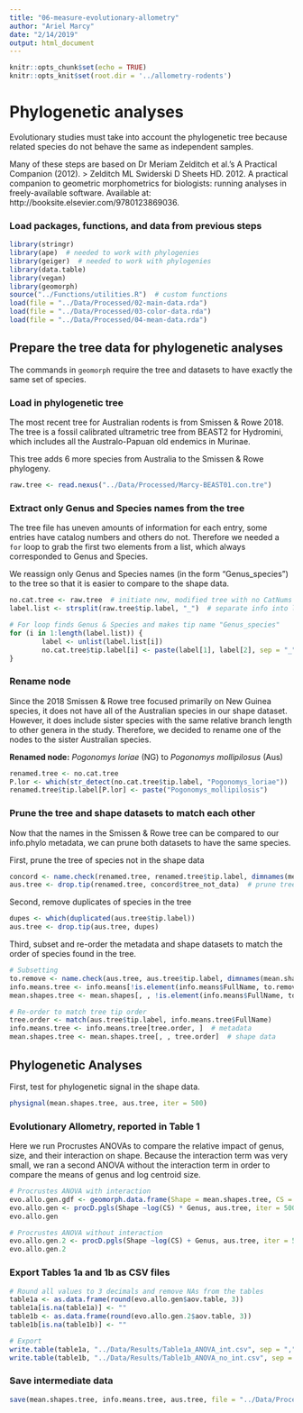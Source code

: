 ```yaml
---
title: "06-measure-evolutionary-allometry"
author: "Ariel Marcy"
date: "2/14/2019"
output: html_document
---
```


```r
knitr::opts_chunk$set(echo = TRUE)
knitr::opts_knit$set(root.dir = '../allometry-rodents')
```

# Phylogenetic analyses
Evolutionary studies must take into account the phylogenetic tree because related species do not behave the same as independent samples. 

Many of these steps are based on Dr Meriam Zelditch et al.'s A Practical Companion (2012). 
> Zelditch ML Swiderski D Sheets HD. 2012. A practical companion to geometric morphometrics for biologists: running analyses in freely-available software. Available at: http://booksite.elsevier.com/9780123869036.

### Load packages, functions, and data from previous steps
```r
library(stringr)
library(ape)  # needed to work with phylogenies
library(geiger)  # needed to work with phylogenies
library(data.table)
library(vegan)
library(geomorph)
source("../Functions/utilities.R")  # custom functions
load(file = "../Data/Processed/02-main-data.rda")
load(file = "../Data/Processed/03-color-data.rda")
load(file = "../Data/Processed/04-mean-data.rda")
```

## Prepare the tree data for phylogenetic analyses
The commands in `geomorph` require the tree and datasets to have exactly the same set of species.

### Load in phylogenetic tree
The most recent tree for Australian rodents is from Smissen & Rowe 2018. The tree is a fossil calibrated ultrametric tree from BEAST2 for Hydromini, which includes all the Australo-Papuan old endemics in Murinae.

This tree adds 6 more species from Australia to the Smissen & Rowe phylogeny. 
```r
raw.tree <- read.nexus("../Data/Processed/Marcy-BEAST01.con.tre")
```

### Extract only Genus and Species names from the tree
The tree file has uneven amounts of information for each entry, some entries have catalog numbers and others do not. Therefore we needed a `for` loop to grab the first two elements from a list, which always corresponded to Genus and Species.

We reassign only Genus and Species names (in the form "Genus_species") to the tree so that it is easier to compare to the shape data. 
```r
no.cat.tree <- raw.tree  # initiate new, modified tree with no CatNums
label.list <- strsplit(raw.tree$tip.label, "_")  # separate info into list

# For loop finds Genus & Species and makes tip name "Genus_species"
for (i in 1:length(label.list)) {
        label <- unlist(label.list[i])
        no.cat.tree$tip.label[i] <- paste(label[1], label[2], sep = "_")
}
```

### Rename node
Since the 2018 Smissen & Rowe tree focused primarily on New Guinea species, it does not have all of the Australian species in our shape dataset. However, it does include sister species with the same relative branch length to other genera in the study. Therefore, we decided to rename one of the nodes to the sister Australian species. 

**Renamed node:**
_Pogonomys loriae_ (NG) to _Pogonomys mollipilosus_ (Aus)

```r
renamed.tree <- no.cat.tree
P.lor <- which(str_detect(no.cat.tree$tip.label, "Pogonomys_loriae"))
renamed.tree$tip.label[P.lor] <- paste("Pogonomys_mollipilosis")
```

### Prune the tree and shape datasets to match each other
Now that the names in the Smissen & Rowe tree can be compared to our info.phylo metadata, we can prune both datasets to have the same species.

First, prune the tree of species not in the shape data
```r
concord <- name.check(renamed.tree, renamed.tree$tip.label, dimnames(mean.shapes)[[3]])  # check concordance
aus.tree <- drop.tip(renamed.tree, concord$tree_not_data)  # prune tree to Aus sample
```

Second, remove duplicates of species in the tree
```r
dupes <- which(duplicated(aus.tree$tip.label))
aus.tree <- drop.tip(aus.tree, dupes)
```

Third, subset and re-order the metadata and shape datasets to match the order of species found in the tree. 
```r
# Subsetting
to.remove <- name.check(aus.tree, aus.tree$tip.label, dimnames(mean.shapes)[[3]])
info.means.tree <- info.means[!is.element(info.means$FullName, to.remove$data_not_tree), ]  # metadata
mean.shapes.tree <- mean.shapes[, , !is.element(info.means$FullName, to.remove$data_not_tree)]  # shape data

# Re-order to match tree tip order
tree.order <- match(aus.tree$tip.label, info.means.tree$FullName)
info.means.tree <- info.means.tree[tree.order, ]  # metadata
mean.shapes.tree <- mean.shapes.tree[, , tree.order]  # shape data
```

## Phylogenetic Analyses
First, test for phylogenetic signal in the shape data. 
```r
physignal(mean.shapes.tree, aus.tree, iter = 500)
```

### Evolutionary Allometry, reported in Table 1
Here we run Procrustes ANOVAs to compare the relative impact of genus, size, and their interaction on shape. Because the interaction term was very small, we ran a second ANOVA without the interaction term in order to compare the means of genus and log centroid size.
```r
# Procrustes ANOVA with interaction
evo.allo.gen.gdf <- geomorph.data.frame(Shape = mean.shapes.tree, CS = info.means.tree$MeanCsize, Genus = info.means.tree$Genus)
evo.allo.gen <- procD.pgls(Shape ~log(CS) * Genus, aus.tree, iter = 500, data = evo.allo.gen.gdf)
evo.allo.gen

# Procrustes ANOVA without interaction
evo.allo.gen.2 <- procD.pgls(Shape ~log(CS) + Genus, aus.tree, iter = 500, data = evo.allo.gen.gdf)
evo.allo.gen.2
```

### Export Tables 1a and 1b as CSV files
```r
# Round all values to 3 decimals and remove NAs from the tables
table1a <- as.data.frame(round(evo.allo.gen$aov.table, 3))
table1a[is.na(table1a)] <- ""
table1b <- as.data.frame(round(evo.allo.gen.2$aov.table, 3))
table1b[is.na(table1b)] <- ""

# Export
write.table(table1a, "../Data/Results/Table1a_ANOVA_int.csv", sep = ",", col.names = NA)
write.table(table1b, "../Data/Results/Table1b_ANOVA_no_int.csv", sep = ",", col.names = NA)
```

### Save intermediate data
```r
save(mean.shapes.tree, info.means.tree, aus.tree, file = "../Data/Processed/06-phylo-data.rda")
```